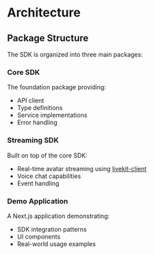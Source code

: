 # Architecture

## Package Structure

The SDK is organized into three main packages:

### Core SDK

The foundation package providing:

- API client
- Type definitions
- Service implementations
- Error handling

### Streaming SDK

Built on top of the core SDK:

- Real-time avatar streaming using [livekit-client](https://github.com/livekit/client-sdk-js)
- Voice chat capabilities
- Event handling

### Demo Application

A Next.js application demonstrating:

- SDK integration patterns
- UI components
- Real-world usage examples
